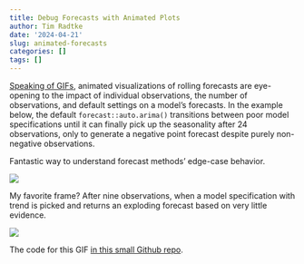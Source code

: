 ```yaml
---
title: Debug Forecasts with Animated Plots
author: Tim Radtke
date: '2024-04-21'
slug: animated-forecasts
categories: []
tags: []
---
```


[Speaking of GIFs](https://minimizeregret.com/linked/2024/04/15/masson-pydata/), animated visualizations of rolling forecasts are eye-opening to the impact of individual observations, the number of observations, and default settings on a model's forecasts. In the example below, the default `forecast::auto.arima()` transitions between poor model specifications until it can finally pick up the seasonality after 24 observations, only to generate a negative point forecast despite purely non-negative observations.

Fantastic way to understand forecast methods' edge-case behavior.

![](/note/2024-04-21-animated-forecasts_files/arima_animation.gif)

My favorite frame? After nine observations, when a model specification with trend is picked and returns an exploding forecast based on very little evidence.

![](/note/2024-04-21-animated-forecasts_files/arima_animation_frame_9.jpg)

The code for this GIF [in this small Github repo](https://github.com/timradtke/anime).
